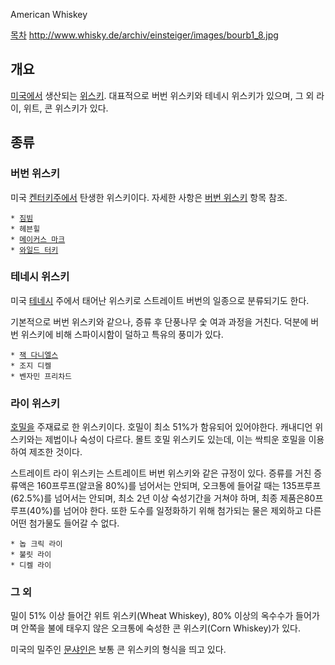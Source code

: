 American Whiskey

[[목차]]
http://www.whisky.de/archiv/einsteiger/images/bourb1_8.jpg

== 개요 ==
[[미국]]에서 생산되는 [[위스키]]. 대표적으로 버번 위스키와 테네시 위스키가 있으며, 그 외 라이, 위트, 콘 위스키가 있다.

== 종류 ==
=== 버번 위스키 ===
미국 [[켄터키]]주에서 탄생한 위스키이다. 자세한 사항은 [[버번 위스키]] 항목 참조.

 * [[짐빔]]
 * 헤븐힐
 * [[메이커스 마크]]
 * [[와일드 터키]]

=== 테네시 위스키 ===
미국 [[테네시]] 주에서 태어난 위스키로 스트레이트 버번의 일종으로 분류되기도 한다. 

기본적으로 버번 위스키와 같으나, 증류 후 단풍나무 숯 여과 과정을 거친다. 덕분에 버번 위스키에 비해 스파이시함이 덜하고 특유의 풍미가 있다.

 * [[잭 다니엘스]] 
 * 조지 디켈
 * 벤자민 프리차드

=== 라이 위스키 ===
[[호밀]]을 주재료로 한 위스키이다. 호밀이 최소 51%가 함유되어 있어야한다. 캐내디언 위스키와는 제법이나 숙성이 다르다. 몰트 호밀 위스키도 있는데, 이는 싹틔운 호밀을 이용하여 제조한 것이다.

스트레이트 라이 위스키는 스트레이트 버번 위스키와 같은 규정이 있다. 증류를 거친 증류액은 160프루프(알코올 80%)를 넘어서는 안되며, 오크통에 들어갈 때는 135프루프(62.5%)를 넘어서는 안되며, 최소 2년 이상 숙성기간을 거쳐야 하며, 최종 제품은80프루프(40%)를 넘어야 한다. 또한 도수를 일정화하기 위해 첨가되는 물은 제외하고 다른 어떤 첨가물도 들어갈 수 없다.

 * 놉 크릭 라이
 * 불릿 라이
 * 디켈 라이

=== 그 외 ===
밀이 51% 이상 들어간 위트 위스키(Wheat Whiskey), 80% 이상의 옥수수가 들어가며  안쪽을 불에 태우지 않은 오크통에 숙성한 콘 위스키(Corn Whiskey)가 있다. 

미국의 밀주인 [[문샤인]]은 보통 콘 위스키의 형식을 띄고 있다.
